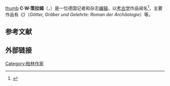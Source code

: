 [[file:Goetter_Graeber_und_Gelehrte.png|thumb]]
'''C·W·策拉姆'''（{{lang-de|C. W. Ceram}}，{{bd|1915年|1月20日|1972年|4月12日}}）是一位德国记者和杂志[[编辑|编辑]]，以[[考古学|考古学]]作品闻名<ref name="kner_schr">{{Cite web |title=C.W. Ceram eigentl. Kurt Willy Marek |last=Nerger |first=Klaus |work=knerger.de |access-date=2019-06-05 |url=http://www.knerger.de/html/body_schriftsteller_65.html#ceram |language=de |trans-title=C.W. Ceram really Kurt Willy Marek |archive-date=2019-05-28 |archive-url=https://web.archive.org/web/20190528172400/http://www.knerger.de/html/body_schriftsteller_65.html#ceram }}</ref>，主要作品有《{{le|神祇、陵墓与学者|Gods, Graves and Scholars|神祇、陵墓与学者：考古学传奇}}》（''Götter, Gräber und Gelehrte: Roman der Archäologie''）等。

== 参考文献 ==
{{reflist|2}}

==外部链接==
{{Authority control}}

{{DEFAULTSORT:Ceram}}

[[Category:柏林作家|Category:柏林作家]]